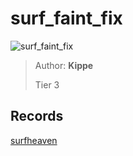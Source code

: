 
# surf_faint_fix

![surf_faint_fix](https://raw.githubusercontent.com/Sayt123/SurfMapPics/Maps-and-bonuses/csgo/surf_faint_fix.jpg)

> Author: **Kippe**
>
> Tier 3

## Records

[surfheaven](https://surfheaven.eu/map/surf_faint_fix)

